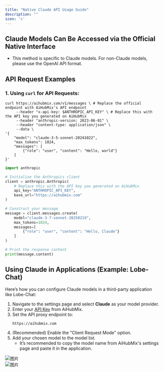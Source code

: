```yaml
---
title: "Native Claude API Usage Guide"
description: ""
icon: 'c'
---
```


## Claude Models Can Be Accessed via the Official Native Interface
- This method is specific to Claude models. For non-Claude models, please use the OpenAI API format.

## API Request Examples

### 1. Using `curl` for API Requests:
```shell Curl
curl https://aihubmix.com/v1/messages \ # Replace the official endpoint with AiHubMix’s API endpoint
     --header "x-api-key: $ANTHROPIC_API_KEY" \ # Replace this with the API key you generated on AiHubMix
     --header "anthropic-version: 2023-06-01" \
     --header "content-type: application/json" \
     --data \
'{
    "model": "claude-3-5-sonnet-20241022",
    "max_tokens": 1024,
    "messages": [
        {"role": "user", "content": "Hello, world"}
    ]
}'
```

```py Python
import anthropic

# Initialize the Anthropics client
client = anthropic.Anthropic(
    # Replace this with the API key you generated on AiHubMix
    api_key="ANTHROPIC_API_KEY",
    base_url="https://aihubmix.com"
)

# Construct your message
message = client.messages.create(
    model="claude-3-7-sonnet-20250219",
    max_tokens=1024,
    messages=[
        {"role": "user", "content": "Hello, Claude"}
    ]
)

# Print the response content
print(message.content)
```

## Using Claude in Applications (Example: Lobe-Chat)

Here’s how you can configure Claude models in a third-party application like Lobe-Chat:

1. Navigate to the settings page and select **Claude** as your model provider.
2. Enter your [API Key](https://aihubmix.com/token) from AiHubMix.
3. Set the API proxy endpoint to:
    ```
    https://aihubmix.com
    ```
4. (Recommended) Enable the "Client Request Mode" option.
5. Add your chosen model to the model list.
   - It’s recommended to copy the model name from AiHubMix's settings page and paste it in the application.

![图片](./../media/cla1.png)    
![图片](./../media/cla2.png)

